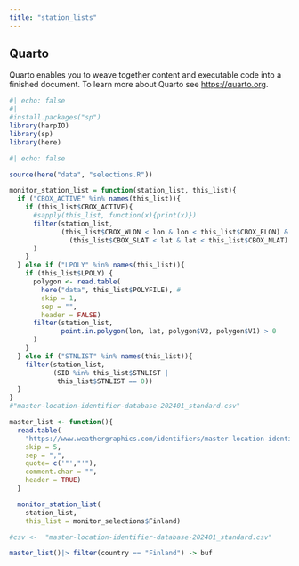 ```yaml
---
title: "station_lists"
---
```


## Quarto

Quarto enables you to weave together content and executable code into a finished document. To learn more about Quarto see <https://quarto.org>.

```r
#| echo: false
#| 
#install.packages("sp")
library(harpIO)
library(sp)
library(here)

```

```r
#| echo: false

source(here("data", "selections.R"))

monitor_station_list = function(station_list, this_list){
  if ("CBOX_ACTIVE" %in% names(this_list)){
    if (this_list$CBOX_ACTIVE){ 
      #sapply(this_list, function(x){print(x)})
      filter(station_list,
             (this_list$CBOX_WLON < lon & lon < this_list$CBOX_ELON) &
               (this_list$CBOX_SLAT < lat & lat < this_list$CBOX_NLAT)
      )
    }
  } else if ("LPOLY" %in% names(this_list)){
    if (this_list$LPOLY) {
      polygon <- read.table(
        here("data", this_list$POLYFILE), #
        skip = 1, 
        sep = "", 
        header = FALSE)
      filter(station_list,
             point.in.polygon(lon, lat, polygon$V2, polygon$V1) > 0
      )
    }
  } else if ("STNLIST" %in% names(this_list)){
    filter(station_list,
           (SID %in% this_list$STNLIST |
            this_list$STNLIST == 0))
  } 
}
#"master-location-identifier-database-202401_standard.csv"

master_list <- function(){
  read.table(
    "https://www.weathergraphics.com/identifiers/master-location-identifier-database-202401_standard.csv", 
    skip = 5, 
    sep = ",",
    quote= c('"',"'"),
    comment.char = "",
    header = TRUE)
  }
```

```r
  monitor_station_list(
    station_list,
    this_list = monitor_selections$Finland)

#csv <-  "master-location-identifier-database-202401_standard.csv"

master_list()|> filter(country == "Finland") -> buf
```
